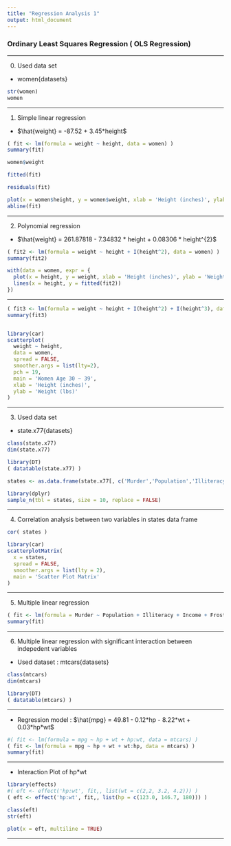 ---
title: "Regression Analysis 1"
output: html_document
---

### Ordinary Least Squares Regression ( OLS Regression)

---

0. Used data set
- women{datasets}
```{r code0, eval=TRUE, include=TRUE, echo=TRUE, message=FALSE, warning=FALSE}

str(women)
women
```

---

1. Simple linear regression
- $\hat{weight} = -87.52 + 3.45*height$
```{r code8.1, eval=TRUE, include=TRUE, echo=TRUE, message=FALSE, warning=FALSE}

( fit <- lm(formula = weight ~ height, data = women) )
summary(fit)

women$weight

fitted(fit)

residuals(fit)

plot(x = women$height, y = women$weight, xlab = 'Height (inches)', ylab = 'Weight (lbs)')
abline(fit)

```

---

2. Polynomial regression
- $\hat{weight} = 261.87818 - 7.34832 * height + 0.08306 * height^{2}$
```{r code8.2, eval=TRUE, include=TRUE, echo=TRUE, message=FALSE, warning=FALSE}

( fit2 <- lm(formula = weight ~ height + I(height^2), data = women) )
summary(fit2)

with(data = women, expr = {
  plot(x = height, y = weight, xlab = 'Height (inches)', ylab = 'Weight (lbs)')
  lines(x = height, y = fitted(fit2))
})
```

---

```{r code8.2.1, eval=TRUE, include=TRUE, echo=TRUE, message=FALSE, warning=FALSE}

( fit3 <- lm(formula = weight ~ height + I(height^2) + I(height^3), data = women) )
summary(fit3)


library(car)
scatterplot(
  weight ~ height, 
  data = women, 
  spread = FALSE, 
  smoother.args = list(lty=2), 
  pch = 19,
  main = 'Women Age 30 ~ 39',
  xlab = 'Height (inches)',
  ylab = 'Weight (lbs)' 
)

```

---

3. Used data set
- state.x77{datasets}
```{r eval=TRUE, include=TRUE, echo=TRUE, message=FALSE, warning=FALSE}

class(state.x77)
dim(state.x77)

library(DT)
( datatable(state.x77) )

states <- as.data.frame(state.x77[, c('Murder','Population','Illiteracy','Income','Frost')])

library(dplyr)
sample_n(tbl = states, size = 10, replace = FALSE)
```

---

4. Correlation analysis between two variables in states data frame
```{r code8.3, eval=TRUE, include=TRUE, echo=TRUE, message=FALSE, warning=FALSE}

cor( states )

library(car)
scatterplotMatrix(
  x = states,
  spread = FALSE,
  smoother.args = list(lty = 2),
  main = 'Scatter Plot Matrix'
)

```

---

5. Multiple linear regression
```{r code8.4, eval=TRUE, include=TRUE, echo=TRUE, message=FALSE, warning=FALSE}

( fit <- lm(formula = Murder ~ Population + Illiteracy + Income + Frost, data = states) )
summary(fit)
```

---

6. Multiple linear regression with significant interaction between indepedent variables

- Used dataset : mtcars{datasets}
```{r code8.4.1, eval=TRUE, include=TRUE, echo=TRUE, message=FALSE, warning=FALSE}

class(mtcars)
dim(mtcars)

library(DT)
( datatable(mtcars) )
```

---

- Regression model : $\hat{mpg} = 49.81 - 0.12*hp - 8.22*wt + 0.03*hp*wt$
```{r code8.4.2, eval=TRUE, include=TRUE, echo=TRUE, message=FALSE, warning=FALSE}
#( fit <- lm(formula = mpg ~ hp + wt + hp:wt, data = mtcars) )
( fit <- lm(formula = mpg ~ hp + wt + wt:hp, data = mtcars) )
summary(fit)
```

---

- Interaction Plot of hp*wt
```{r code8.4.3, eval=TRUE, include=TRUE, echo=TRUE, message=FALSE, warning=FALSE}

library(effects)
#( eft <- effect('hp:wt', fit,, list(wt = c(2,2, 3.2, 4.2))) )
( eft <- effect('hp:wt', fit,, list(hp = c(123.0, 146.7, 180))) )

class(eft)
str(eft)

plot(x = eft, multiline = TRUE)
```

---

